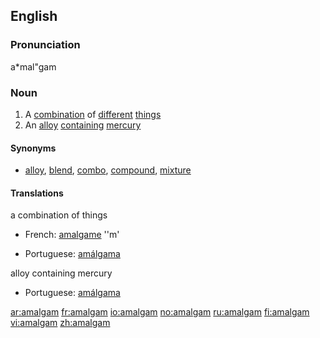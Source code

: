 ==English==
{{wikipedia}}
===Pronunciation===
a*mal"gam

===Noun===
{{en-noun|pl=amalgams}}

# A [[combination]] of [[different]] [[thing]]s
# An [[alloy]] [[contain]]ing [[mercury]]

====Synonyms====
* [[alloy]], [[blend]], [[combo]], [[compound]], [[mixture]]

====Translations====
;a combination of things
{{top}}
*French: [[amalgame]] ''m'
{{mid}}
*Portuguese: [[amálgama]] {{c}}
{{bottom}}

;alloy containing mercury
{{top}}
{{mid}}
*Portuguese: [[amálgama]] {{c}}
{{bottom}}

[[ar:amalgam]]
[[fr:amalgam]]
[[io:amalgam]]
[[no:amalgam]]
[[ru:amalgam]]
[[fi:amalgam]]
[[vi:amalgam]]
[[zh:amalgam]]